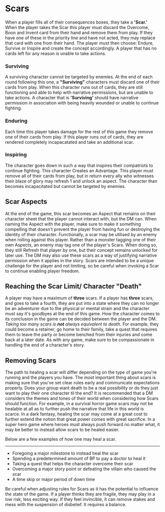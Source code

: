 
# Scars

When a player fills all of their consequences boxes, they take a **'Scar.'** When the player takes the Scar this player must discard the Overcome, Boon and Invent card from their hand and remove them from play. If they have one of these in the priority line and have not acted, they may replace that card with one from their hand. The player must then choose: Endure, Survive or Inspire and create the concept accordingly. A player that has no cards left for any reason is unable to take actions.

### Surviving

A surviving character cannot be targeted by enemies. At the end of each round following this one, a **"Surviving"** characters must discard one of their cards from play. When this character runs out of cards, they are still functioning and able to help with narrative permissions, but are unable to take actions. A character that is **'Surviving'** should have narrative permission in association with being heavily wounded or unable to continue fighting.

### Enduring

Each time this player takes damage for the rest of this game they remove one of their cards from play. If this player runs out of cards, they are rendered completely incapacatated and take an additional scar.

### Inspiring

The character goes down in such a way that inspires their compatriots to continue fighting. This character Creates an Advantage. This player must remove all of their cards from play, but in return every ally who witnesses their blaze of glory may refresh 1 and unlock an aspect. The character than becomes incapacitated but cannot be targeted by enemies.

## Scar Aspects

At the end of the game, this scar becomes an Aspect that remains on their character sheet that the player cannot interact with, but the DM can. When naming the Aspect with the player, make sure to make it something compelling that doesn't prevent the player from having fun or destroying the identity of their character. Functionally, a scar may be utilised by an enemy when rolling against this player. Rather than a monster tagging one of their own Aspects, an enemy may tag one of the player's Scars. When doing so, they still Refresh that player by one, but their concept remains unlocked for later use. The DM may also use these scars as a way of justifying narrative permission when it applies in the story. Scars are intended to be a unique challenge for the player and not limiting, so be careful when invoking a Scar to continue enabling player freedom.

## Reaching the Scar Limit/ Character "Death"

A player may have a maximum of **three** scars. If a player has **three** scars, and goes to take a fourth, they are put into a state where they can no longer be an adventurer due to the physical or mental strain and the character must say it's goodbyes at the end of this game. How the character comes to its conclusion in the game can be decided between the player and the DM. _Taking too many scars is **not** always equivalent to death._ For example, they could become a retainer, go home to their family, take a quest that requires them to leave the party or become benched from their injuries and come back at a later date. As with any game, make sure to be compassionate in handling the end of a character's story.

## Removing Scars

The path to healing a scar will differ depending on the type of game you're running and the players you have. The most important thing about scars is making sure that you've set clear rules early and communicate expectations properly. Does your group want death to be a real possibility or do they just want to play their one character til the end? It is recommended that a DM considers the themes and tones of their world when considering how Scars should function. For example, in a survival horror game scars may not be healable at all as to further push the narrative that life in this world is scarce. In a dark fantasy, healing the scar may come at a great cost to further extend the notion that great power comes with great sacrifice. In a super hero game where heroes must always push forward no matter what, it may be better to instead allow scars to be healed easier.

<Callout emoji="🤕" color="pink.900" heading="EXAMPLE: Healing Scars">
    Below are a few examples of how one may heal a scar.
    <hr />
    <ul>
        <li>Foregoing a major milestone to instead heal the scar </li>
        <li>
            Spending a predetermined amount of BP to pay a doctor to heal it
        </li>
        <li>Taking a quest that helps the character overcome their scar </li>
        <li>
            Overcoming a major story point or defeating the villain who caused
            the scar
        </li>
        <li>A time skip or major period of down time</li>
    </ul>
</Callout>

<Callout emoji="⚠️" color="orange.500" heading="Proceed with caution">
    Be careful when adjusting rules for Scars as it has the potential to
    influence the state of the game. If a player thinks they are fragile, they
    may play in a low risk, less exciting way. If they feel invincible, it can
    remove stakes and mess with the suspension of disbelief. It requires a
    balance.
</Callout>
